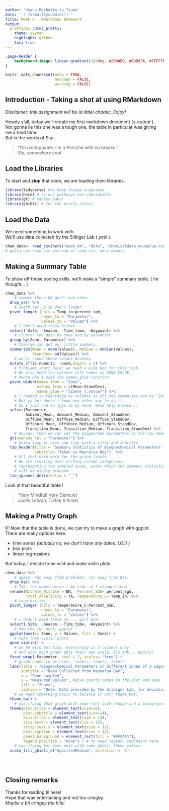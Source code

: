 ```yaml
---
author: 'Keanu Rochette-Yu Tsuen'
date: '`r format(Sys.Date())`'
title: Week 6 - RMarkdown Homework
output: 
  prettydoc::html_pretty:
    theme: cayman
    highlight: github
    toc: true
---
```

<!-- Changing the header color of the Cayman theme
Specifically, creating a color gradient for the banner -->
```css
.page-header {
    background-image: linear-gradient(160deg, #2980B9, #6DD5FA, #FFFFFF);
}
```


```r
knitr::opts_chunk$set(echo = TRUE,
                      message = FALSE,
                      warning = FALSE)
```

## Introduction - Taking a shot at using RMarkdown
_Disclaimer: this assignment will be (a little) chaotic. Enjoy!_  


Howdy y'all, today we'll create my first markdown document (_+ output_ ).    
Not gonna lie this one was a tough one, the table in particular was giving me a hard time.  
But in the words of Sia:  

> "I'm unstoppable. I'm a Porsche with no breaks."   
> _Sia, somewhere cool_

## Load the Libraries
To start and **_slay_** that code, we are loading them libraries. 
```r
library(tidyverse) #to keep things organized
library(here) # so our pathways are unbreakable
library(gt) # tables baby! 
library(ghibli) # for the pretty colors
```

## Load the Data
We need something to work with.  
We'll use data collected by the Silbiger Lab ( _yas!_ ).
```r
chem_data<- read_csv(here("Week_04", "data", "chemicaldata_maunalua.csv"))
# gotta use read_csv instead of read.csv, more demure
```

## Making a Summary Table
To show off those coding skills, we'll make a "simple" summary table. ( _he thought..._ )
```r
chem_data %>% 
    # remove those NA gurl! bad vibes
  drop_na() %>% 
    # Swith her up so she's longer
  pivot_longer (cols = Temp_in:percent_sgd,
                names_to = "Parameter",
                values_to = "Values") %>% 
    # I don't need those either
  select(-Site, -Season, -Tide_time, -Waypoint) %>% 
    # cluster the data by zone and by parameter
  group_by(Zone, Parameter) %>% 
    # then we can get our little summary
  summarize(Mean = mean(Values), Median = median(Values),
            StandDev= sd(Values)) %>% 
    # we'll round those values #cutesy
  mutate_if(is.numeric, round,digits = 2) %>% 
    # Problems start here: we need a wide boi for this task
    # We also need the columns with names as ZONE_VALUE, 
    # hence why I used the names_glue function
  pivot_wider(names_from = "Zone", 
              values_from = c(Mean:StandDev),
              names_glue = "{Zone}_{.value}") %>% 
    # I needed to rearrange my columns so all the summaries are by "Zones". 
    # But ya boi doesn't know any other way to do it. 
    # So I just had to type it by hand. Send help please...
  select(Parameter, 
         Ambient_Mean, Ambient_Median, Ambient_StandDev,
         Diffuse_Mean, Diffuse_Median, Diffuse_StandDev,
         Offshore_Mean, Offshore_Median, Offshore_StandDev,
         Transition_Mean, Transition_Median, Transition_StandDev) %>% 
    # Anyway, then we can set the biogeochem parameters as the row names.
  gt(rowname_col = "Parameter") %>% 
    # Gotta keep it nice and tidy with a title and subtitle
  tab_header(title = "Summary Statistics of Biogeochemical Parameters", 
             subtitle= "Taken in Maunalua Bay")  %>% 
    # All that hard work for the grand finalé. 
    # We are creating over arching column categories, 
    # representing the sampled zones, under which the summary statistics 
    # will be nicely grouped.
  tab_spanner_delim(delim = "_") 
```
Look at that beautiful table !  

> "Very Mindful! Very Demure!  
> _Joolie Lebron, Tiktok (I think) _

## Making a Pretty Graph
K! Now that the table is done, we can try to make a graph with ggplot.  
There are many options here.  

- time series _(actually no, we don't have any dates. LOL! )_
- box plots
- linear regressions

But today, I decide to be wild and make violin plots. 

```r
chem_data %>% 
    # again, run away from problems, run away from NAs.
  drop_na() %>% 
    # Idk, the names weren't my vibe so I changed them
  rename(Nitrate_Nitrite = NN,  Percent_SGD= percent_sgd,
         Total_Alkalinity = TA, Temperature_C= Temp_in) %>%
    # Long boiiiii
  pivot_longer (cols = Temperature_C:Percent_SGD,
                names_to = "Parameter",
                values_to = "Values") %>% 
    # I didn't need those so ... gurl bye!
  select(-Site, -Season, -Tide_time, -Waypoint) %>% 
    # now the fun part, ggplot ! 
  ggplot(aes(x= Zone, y = Values, fill = Zone)) +
    # make them violin plots
  geom_violin() +
    # we be wild but tidy, everything in 2 columns only.
    # and also each graph gets their own scale, bcs idk... equity? 
  facet_wrap(~Parameter, ncol = 2, scales= "free") +
    # graph needs to be clear, labels, labels, labels
  labs(title = "Biogeochemical Parameters in Different Zones of a Lagoon",
       subtitle = "Data Collected from Maunalua Bay",
       x = "Zone sampled",
       y = "Measured Values", #give pretty names to the plot and axes
       fill = "Zones",
       caption = "Note: Data provided by the Silbiger Lab, for educational purposes only, yasss~ !") + 
    # we need something basic to balance it out: theme_bw()
  theme_bw() + 
    # yas-ifying that graph with some font size change and a background color
  theme(plot.title = element_text(size=16), 
        plot.subtitle = element_text(size=14),
        axis.title = element_text(size = 14),
        axis.text = element_text(size = 12),
        strip.text.x = element_text(size = 12),
        plot.caption = element_text(size = 12),
        panel.background = element_rect(fill = "#FFFAF1"), 
        legend.position = "none") + # no need legend, redundant here
    # yas-ifying her even more with some ghibli theme colors
  scale_fill_ghibli_d("SpiritedMedium", direction = -1)
        
 
  
```

## Closing remarks
Thanks for reading til here!  
Hope that was entertaining and not too cringey.  
_Maybe a bit cringey tho hihi!_


